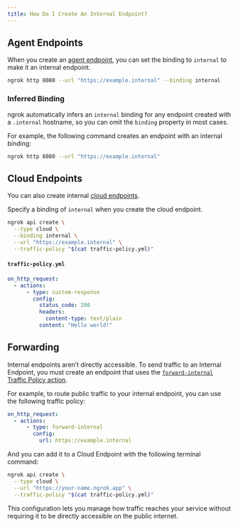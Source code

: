 ```yaml
---
title: How Do I Create An Internal Endpoint?
---
```


## Agent Endpoints

When you create an [agent endpoint](/docs/universal-gateway/agent-endpoints), you can set the binding to `internal` to make it an internal endpoint.

```bash
ngrok http 8080 --url "https://example.internal" --binding internal
```

### Inferred Binding

ngrok automatically infers an `internal` binding for any endpoint created with a `.internal` hostname, so you can omit the `binding` property in most cases.

For example, the following command creates an endpoint with an internal binding:

```bash
ngrok http 8080 --url "https://example.internal"
```

## Cloud Endpoints

You can also create internal [cloud endpoints](/docs/universal-gateway/cloud-endpoints/).

Specify a binding of `internal` when you create the cloud endpoint.

```bash
ngrok api create \
  --type cloud \
  --binding internal \
  --url "https://example.internal" \
  --traffic-policy "$(cat traffic-policy.yml)"
```

#### `traffic-policy.yml`

```yaml
on_http_request:
  - actions:
      - type: custom-response
        config:
          status_code: 200
          headers:
            content-type: text/plain
          content: "Hello world!"
```

## Forwarding

Internal endpoints aren’t directly accessible. To send traffic to an Internal Endpoint, you must create an endpoint that uses the [`forward-internal` Traffic Policy action](/docs/traffic-policy/actions/forward-internal/).

For example, to route public traffic to your internal endpoint, you can use the following traffic policy:

```yaml
on_http_request:
  - actions:
      - type: forward-internal
        config:
          url: https://example.internal
```

And you can add it to a Cloud Endpoint with the following terminal command:

```bash
ngrok api create \
  --type cloud \
  --url "https://your-name.ngrok.app" \
  --traffic-policy "$(cat traffic-policy.yml)"
```

This configuration lets you manage how traffic reaches your service without requiring it to be directly accessible on the public internet.
